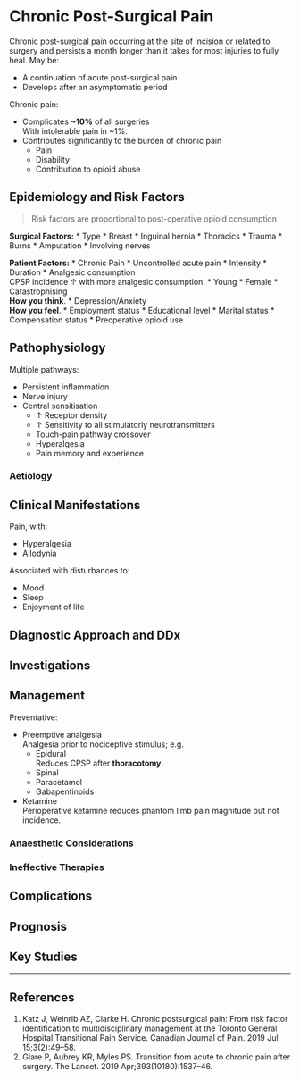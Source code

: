 # Chronic Post-Surgical Pain


Chronic post-surgical pain occurring at the site of incision or related to surgery and persists a month longer than it takes for most injuries to fully heal. May be:

* A continuation of acute post-surgical pain
* Develops after an asymptomatic period


Chronic pain:

* Complicates **~10%** of all surgeries  
With intolerable pain in ~1%.
* Contributes significantly to the burden of chronic pain
	* Pain
	* Disability
	* Contribution to opioid abuse


## Epidemiology and Risk Factors

> Risk factors are proportional to post-operative opioid consumption


**Surgical Factors:**
* Type
	* Breast
	* Inguinal hernia
	* Thoracics
	* Trauma
		* Burns
		* Amputation
	* Involving nerves


**Patient Factors:**
* Chronic Pain
* Uncontrolled acute pain
	* Intensity
	* Duration
	* Analgesic consumption  
	CPSP incidence ↑ with more analgesic consumption.
* Young
* Female
* Catastrophising  
**How you think**.
* Depression/Anxiety  
**How you feel**.
* Employment status
* Educational level
* Marital status
* Compensation status
* Preoperative opioid use


## Pathophysiology

Multiple pathways:

* Persistent inflammation
* Nerve injury
* Central sensitisation
	* ↑ Receptor density
	* ↑ Sensitivity to all stimulatorly neurotransmitters
	* Touch-pain pathway crossover
	* Hyperalgesia
	* Pain memory and experience

### Aetiology

## Clinical Manifestations

Pain, with:

* Hyperalgesia
* Allodynia

Associated with disturbances to:

* Mood
* Sleep
* Enjoyment of life

## Diagnostic Approach and DDx

## Investigations

## Management

Preventative:

* Preemptive analgesia  
Analgesia prior to nociceptive stimulus; e.g.
	* Epidural  
	Reduces CPSP after **thoracotomy**.
	* Spinal
	* Paracetamol
	* Gabapentinoids
* Ketamine  
Perioperative ketamine reduces phantom limb pain magnitude but not incidence.



### Anaesthetic Considerations

### Ineffective Therapies

## Complications

## Prognosis

## Key Studies


---

## References


1. Katz J, Weinrib AZ, Clarke H. Chronic postsurgical pain: From risk factor identification to multidisciplinary management at the Toronto General Hospital Transitional Pain Service. Canadian Journal of Pain. 2019 Jul 15;3(2):49–58. 
2. Glare P, Aubrey KR, Myles PS. Transition from acute to chronic pain after surgery. The Lancet. 2019 Apr;393(10180):1537–46. 
